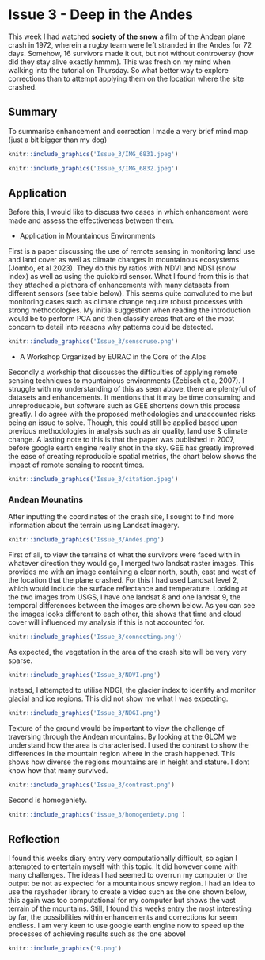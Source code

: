 <div style="text align: justify">

# Issue 3 - Deep in the Andes

This week I had watched **society of the snow** a film of the Andean plane crash in 1972, wherein a rugby team were left stranded in the Andes for 72 days. Somehow, 16 survivors made it out, but not without controversy (how did they stay alive exactly hmmm). This was fresh on my mind when walking into the tutorial on Thursday. So what better way to explore corrections than to attempt applying them on the location where the site crashed. 
 
##  Summary 

To summarise enhancement and correction I made a very brief mind map (just a bit bigger than my dog)

```r

knitr::include_graphics('Issue_3/IMG_6831.jpeg')

```

```r

knitr::include_graphics('Issue_3/IMG_6832.jpeg')

```


## Application 

Before this, I would like to discuss two cases in which enhancement were made and assess the effectiveness between them.

* Application in Mountainous Environments 

First is a paper discussing the use of remote sensing in monitoring land use and land cover as well as climate changes in mountainous ecosystems (Jombo, et al 2023). They do this by ratios with NDVI and NDSI (snow index) as well as using the quickbird sensor. What I found from this is that they attached a plethora of enhancements with many datasets from different sensors (see table below). This seems quite convoluted to me but monitoring cases such as climate change require robust processes with strong methodologies. My initial suggestion when reading the introduction would be to perform PCA and then classify areas that are of the most concern to detail into reasons why  patterns could be detected. 

```r

knitr::include_graphics('Issue_3/sensoruse.png')

```

* A Workshop Organized by EURAC in the Core of the Alps

Secondly a workship that discusses the difficulties of applying remote sensing techniques to mountainous environments (Zebisch et a, 2007). I struggle with my understanding of this as seen above, there are plentyful of datasets and enhancements. It mentions that it may be time consuming and unreproducable, but software such as GEE shortens down this process greatly. I do agree with the proposed methodologies and unaccounted risks being an issue to solve. Though, this could still be applied based upon previous methodologies in analysis such as air quality, land use & climate change. A lasting note to this is that the paper was published in 2007, before google earth engine really shot in the sky. GEE has greatly improved the ease of creating reproducible spatial metrics, the chart below shows the impact of remote sensing to recent times. 


```r

knitr::include_graphics('Issue_3/citation.jpeg')

```


### Andean Mounatins
After inputting the coordinates of the crash site, I sought to find more information about the terrain using Landsat imagery. 

```r

knitr::include_graphics('Issue_3/Andes.png')

```
First of all, to view the terrains of what the survivors were faced with in whatever direction they would go, I merged two landsat raster images. This provides me with an image containing a clear north, south, east and west of the location that the plane crashed. 
For this I had used Landsat level 2, which would include the surface reflectance and temperature. 
Looking at the two images from USGS, I have one landsat 8 and one landsat 9, the temporal differences between the images are shown below. As you can see the images looks different to each other, this shows that time and cloud cover will influenced my analysis if this is not accounted for.
```r

knitr::include_graphics('Issue_3/connecting.png')

```
 As expected, the vegetation in the area of the crash site will be very very sparse. 
```r

knitr::include_graphics('Issue_3/NDVI.png')

```

Instead, I attempted to utilise NDGI, the glacier index to identify and monitor glacial and ice regions. This did not show me what I was expecting.  

```r

knitr::include_graphics('Issue_3/NDGI.png')

```

Texture of the ground would be important to view the challenge of traversing through the Andean mountains. By looking at the GLCM we understand how the area is characterised. I used the contrast to show the differences in the mountain region where in the crash happened. This shows how diverse the regions mountains are in height and stature. I dont know how that many survived. 
```r

knitr::include_graphics('Issue_3/contrast.png')

```
Second is homogeniety.
```r

knitr::include_graphics('issue_3/homogeniety.png')

```
 



## Reflection 

I found this weeks diary entry very computationally difficult, so agian I attempted to entertain myself with this topic. It did however come with many challenges. The ideas I had seemed to overrun my computer or the output be not as expected for a mountainous snowy region. I had an idea to use the rayshader library to create a video such as the one shown below, this again was too computational for my computer but shows the vast terrain of the mountains.
Still, I found this weeks entry the most interesting by far, the possibilities within enhancements and corrections for seem endless. I am very keen to use google earth engine now to speed up the processes of achieving results such as the one above! 



```r

knitr::include_graphics('9.png')

```

